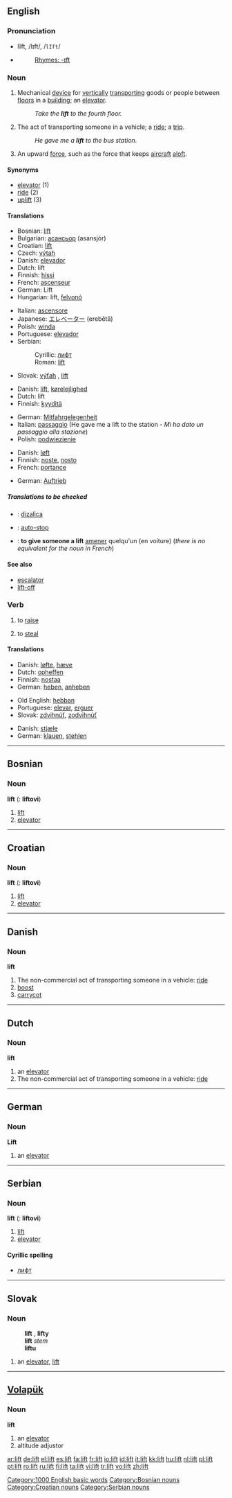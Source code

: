 ==English==

===Pronunciation===
*lĭft, /lɪft/, /<tt>lIft</tt>/
*{{audio|en-us-lift.ogg|Audio (US)}}
*:[[Rhymes:English:-ɪft|Rhymes: -ɪft]]

===Noun===
{{en-noun}}

# {{UK}} Mechanical [[device]] for [[vertically]] [[transporting]] goods or people between [[floors]] in a [[building]]; an [[elevator]].
#:''Take the '''lift''' to the fourth floor.''
# The act of transporting someone in a vehicle; a [[ride]]; a [[trip]].
#:''He gave me a '''lift''' to the bus station.''
# An upward [[force]], such as the force that keeps [[aircraft]] [[aloft]].

====Synonyms====
*[[elevator]] (1)
*[[ride]] (2)
*[[uplift]] (3)

====Translations====
{{trans-top|Mechanical device for vertically transporting goods or people}}
*Bosnian: [[lift#Bosnian|lift]] {{m}}
*Bulgarian: [[асансьор]] (asansjór) {{m}}
*Croatian: [[lift#Croatian|lift]] {{m}}
*Czech: [[výtah]] {{m}}
*Danish: [[elevator#Danish|elevador]]
*Dutch: lift {{m}}
*Finnish: [[hissi]]
*French: [[ascenseur]] {{m}}
*German: Lift {{m}}
*Hungarian: lift, [[felvonó]]
{{trans-mid}}
*Italian: [[ascensore]] {{m}}
*Japanese: [[エレベーター]] (erebētā)
*Polish: [[winda]] {{f}}
*Portuguese: [[elevador]] {{m}}
*Serbian:
*:Cyrillic: [[лифт#Serbian|лифт]] {{m}}
*:Roman: [[lift#Serbian|lift]] {{m}}
*Slovak: [[výťah]] {{m}}, [[lift#Slovak|lift]] {{m}}
{{trans-bottom}}

{{trans-top|The act of transporting someone in a vehicle}}
*Danish: [[lift#Danish|lift]], [[kørelejlighed]]
*Dutch: lift {{m}}
*Finnish: [[kyyditä]]
{{trans-mid}}
*German: [[Mitfahrgelegenheit]] {{f}}
*Italian: [[passaggio]] {{m}} (He gave me a lift to the station - ''Mi ha dato un passaggio alla stazione'')
*Polish: [[podwiezienie]] {{n}}
{{trans-bottom}}

{{trans-top|An upward force}}
*Danish: [[løft]]
*Finnish: [[noste]], [[nosto]]
*French: [[portance]] {{m}}
{{trans-mid}}
*German: [[Auftrieb]] {{m}}
{{trans-bottom}}

=====Translations to be checked=====
{{checktrans}}
*{{ttbc|Croatian}}: [[dizalica]]
*{{ttbc|Dutch}}: [[auto-stop]] {{m}}
*{{ttbc|French}}: '''to give someone a lift''' [[amener]] quelqu'un (en voiture) (''there is no equivalent for the noun in French'')

====See also====
*[[escalator]]
*[[lift-off]]

===Verb===
{{en-verb}}

# to [[raise]]
# {{slang}} to [[steal]]

====Translations====
{{trans-top|to raise}}
*Danish: [[løfte]], [[hæve]]
*Dutch: [[opheffen]]
*Finnish: [[nostaa]]
*German: [[heben]], [[anheben]]
{{trans-mid}}
*Old English: [[hebban]]
*Portuguese: [[elevar]], [[erguer]]
*Slovak: [[zdvihnúť]], [[zodvihnúť]]
{{trans-bottom}}

{{trans-top|to steal}}
*Danish: [[stjæle]]
*German: [[klauen]], [[stehlen]]
{{trans-mid}}
{{trans-bottom}}

[[Category:1000 English basic words]]

----

==Bosnian==

===Noun===
'''lift''' {{m}} {{s}} ({{p}}: '''liftovi''')

# [[lift]]
# [[elevator]]

[[Category:Bosnian nouns]]

----

==Croatian==

===Noun===
'''lift''' {{m}} {{s}} ({{p}}: '''liftovi''')

# [[lift]]
# [[elevator]]

[[Category:Croatian nouns]]

----

==Danish==

===Noun===
'''lift'''

# The non-commercial act of transporting someone in a vehicle: [[ride]]
# [[boost]]
# [[carrycot]]

----

==Dutch==

===Noun===
'''lift''' {{m}}

# an [[elevator]]
# The non-commercial act of transporting someone in a vehicle: [[ride]]

----

==German==

===Noun===
'''Lift''' {{m}}

# an [[elevator]]

----

==Serbian==

===Noun===
'''lift''' {{m}} {{s}} ({{p}}: '''liftovi''')

# [[lift]]
# [[elevator]]

====Cyrillic spelling====
*[[лифт#Serbian|лифт]]

[[Category:Serbian nouns]]

----

==Slovak==

===Noun===
:'''lift''' {{m}}, '''lifty''' {{p}}
:'''lift''' ''stem''
:'''liftu''' ''{{gensg}}''
:{{dub}}

# an [[elevator]], [[lift#English|lift]]

----

==[[Volapük]]==

===Noun===
'''lift'''

# an [[elevator]]
# altitude adjustor

[[ar:lift]]
[[de:lift]]
[[el:lift]]
[[es:lift]]
[[fa:lift]]
[[fr:lift]]
[[io:lift]]
[[id:lift]]
[[it:lift]]
[[kk:lift]]
[[hu:lift]]
[[nl:lift]]
[[pl:lift]]
[[pt:lift]]
[[ro:lift]]
[[ru:lift]]
[[fi:lift]]
[[ta:lift]]
[[vi:lift]]
[[tr:lift]]
[[vo:lift]]
[[zh:lift]]
